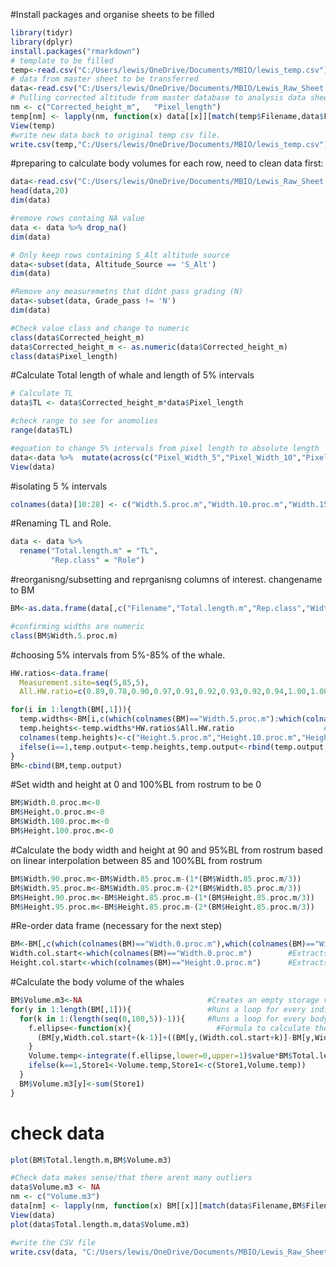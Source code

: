 #Install packages and organise sheets to be filled

```{r}
library(tidyr)
library(dplyr)
install.packages("rmarkdown")
# template to be filled
temp<-read.csv("C:/Users/lewis/OneDrive/Documents/MBIO/lewis_temp.csv")
# data from master sheet to be transferred
data<-read.csv("C:/Users/lewis/OneDrive/Documents/MBIO/Lewis_Raw_Sheet.csv")
# Pulling corrected altitude from master database to analysis data sheet
nm <- c("Corrected_height_m",	"Pixel_length")
temp[nm] <- lapply(nm, function(x) data[[x]][match(temp$Filename,data$Filename)])
View(temp)
#write new data back to original temp csv file.
write.csv(temp,"C:/Users/lewis/OneDrive/Documents/MBIO/lewis_temp.csv")
```

#preparing to calculate body volumes for each row, need to clean data first:
```{r}
data<-read.csv("C:/Users/lewis/OneDrive/Documents/MBIO/Lewis_Raw_Sheet.csv")
head(data,20)
dim(data)

#remove rows containg NA value
data <- data %>% drop_na()
dim(data)

# Only keep rows containing S_Alt altitude source 
data<-subset(data, Altitude_Source == 'S_Alt') 
dim(data)

#Remove any measuremetns that didnt pass grading (N)
data<-subset(data, Grade_pass != 'N')
dim(data)

#Check value class and change to numeric
class(data$Corrected_height_m)
data$Corrected_height_m <- as.numeric(data$Corrected_height_m)
class(data$Pixel_length)
```
#Calculate Total length of whale and length of 5% intervals 
```{r}
# Calculate TL
data$TL <- data$Corrected_height_m*data$Pixel_length

#check range to see for anomolies
range(data$TL)

#equation to change 5% intervals from pixel length to absolute length
data<-data %>%  mutate(across(c("Pixel_Width_5","Pixel_Width_10","Pixel_Width_15","Pixel_Width_20","Pixel_Width_25","Pixel_Width_30","Pixel_Width_35","Pixel_Width_40","Pixel_Width_45","Pixel_Width_50","Pixel_Width_55","Pixel_Width_60","Pixel_Width_65","Pixel_Width_70","Pixel_Width_75","Pixel_Width_80","Pixel_Width_85","Pixel_Width_90","Pixel_Width_95"), function(x) x*data$TL/100))
View(data)
```

#isolating 5 % intervals
```{r}
colnames(data)[10:28] <- c("Width.5.proc.m","Width.10.proc.m","Width.15.proc.m","Width.20.proc.m","Width.25.proc.m","Width.30.proc.m","Width.35.proc.m","Width.40.proc.m","Width.45.proc.m","Width.50.proc.m","Width.55.proc.m","Width.60.proc.m","Width.65.proc.m","Width.70.proc.m","Width.75.proc.m","Width.80.proc.m","Width.85.proc.m","Width.90.proc.m","Width.95.proc.m")
```

#Renaming TL and Role.
```{r}
data <- data %>% 
  rename("Total.length.m" = "TL",
         "Rep.class" = "Role")
```
#reorganisng/subsetting and reprganisng columns of interest. changename to BM
```{r}
BM<-as.data.frame(data[,c("Filename","Total.length.m","Rep.class","Width.5.proc.m","Width.10.proc.m","Width.15.proc.m","Width.20.proc.m","Width.25.proc.m","Width.30.proc.m","Width.35.proc.m","Width.40.proc.m","Width.45.proc.m","Width.50.proc.m","Width.55.proc.m","Width.60.proc.m","Width.65.proc.m","Width.70.proc.m","Width.75.proc.m","Width.80.proc.m","Width.85.proc.m","Width.90.proc.m","Width.95.proc.m")])

#confirming widths are numeric
class(BM$Width.5.proc.m)
```


#choosing 5% intervals from 5%-85% of the whale.
```{r}
HW.ratios<-data.frame(
  Measurement.site=seq(5,85,5),
  All.HW.ratio=c(0.89,0.78,0.90,0.97,0.91,0.92,0.93,0.92,0.94,1.00,1.08,1.19,1.34,1.51,1.75,2.03,2.26))

for(i in 1:length(BM[,1])){                                                                         #Runs a loop for every individual in the data frame
  temp.widths<-BM[i,c(which(colnames(BM)=="Width.5.proc.m"):which(colnames(BM)=="Width.85.proc.m"))]  #Extracts the body width measurements for individual i
  temp.heights<-temp.widths*HW.ratios$All.HW.ratio                    #...calculate the height of whale i based on the estimated HW ratios 
  colnames(temp.heights)<-c("Height.5.proc.m","Height.10.proc.m","Height.15.proc.m","Height.20.proc.m","Height.25.proc.m","Height.30.proc.m","Height.35.proc.m","Height.40.proc.m","Height.45.proc.m","Height.50.proc.m","Height.55.proc.m","Height.60.proc.m","Height.65.proc.m","Height.70.proc.m","Height.75.proc.m","Height.80.proc.m","Height.85.proc.m")   #Re-name the column headers for the height measurements
  ifelse(i==1,temp.output<-temp.heights,temp.output<-rbind(temp.output,temp.heights))                 #Extracts the data into a temporary output data frame called "temp.output"
}
BM<-cbind(BM,temp.output)  
```

#Set width and height at 0 and 100%BL from rostrum to be 0
```{r}
BM$Width.0.proc.m<-0
BM$Height.0.proc.m<-0
BM$Width.100.proc.m<-0
BM$Height.100.proc.m<-0
```

#Calculate the body width and height at 90 and 95%BL from rostrum based on linear interpolation between 85 and 100%BL from rostrum
```{r}
BM$Width.90.proc.m<-BM$Width.85.proc.m-(1*(BM$Width.85.proc.m/3))
BM$Width.95.proc.m<-BM$Width.85.proc.m-(2*(BM$Width.85.proc.m/3))
BM$Height.90.proc.m<-BM$Height.85.proc.m-(1*(BM$Height.85.proc.m/3))
BM$Height.95.proc.m<-BM$Height.85.proc.m-(2*(BM$Height.85.proc.m/3))
```

#Re-order data frame (necessary for the next step)
```{r}
BM<-BM[,c(which(colnames(BM)=="Width.0.proc.m"),which(colnames(BM)=="Width.5.proc.m"):which(colnames(BM)=="Width.85.proc.m"),which(colnames(BM)=="Width.90.proc.m"),which(colnames(BM)=="Width.95.proc.m"),which(colnames(BM)=="Width.100.proc.m"),which(colnames(BM)=="Height.0.proc.m"),which(colnames(BM)=="Height.5.proc.m"):which(colnames(BM)=="Height.85.proc.m"),which(colnames(BM)=="Height.90.proc.m"),which(colnames(BM)=="Height.95.proc.m"),which(colnames(BM)=="Height.100.proc.m"),which(colnames(BM)=="Total.length.m"),which(colnames(BM)=="Rep.class"),which(colnames(BM)=="Filename"),which(colnames(BM)=="Year"))] 
Width.col.start<-which(colnames(BM)=="Width.0.proc.m")        #Extracts the column number of the starting width measurement
Height.col.start<-which(colnames(BM)=="Height.0.proc.m")      #Extracts the column number of the starting height measurement
```
#Calculate the body volume of the whales
```{r}
BM$Volume.m3<-NA                            #Creates an empty storage vector for body volume
for(y in 1:length(BM[,1])){                 #Runs a loop for every individual in the data frame
  for(k in 1:(length(seq(0,100,5))-1)){     #Runs a loop for every body segment (volume between two measurement sites), including 0 and 100%
    f.ellipse<-function(x){                   #Formula to calculate the volume of an ellipse        
      (BM[y,Width.col.start+(k-1)]+((BM[y,(Width.col.start+k)]-BM[y,Width.col.start+(k-1)])*x))/2*(BM[y,Height.col.start+(k-1)]+((BM[y,(Height.col.start+k)]-BM[y,Height.col.start+(k-1)])*x))/2*pi
    }
    Volume.temp<-integrate(f.ellipse,lower=0,upper=1)$value*BM$Total.length.m[y]*0.05   #Multiplies the area with the volume of the segment
    ifelse(k==1,Store1<-Volume.temp,Store1<-c(Store1,Volume.temp))                      #Stores the output from each body segment volume estimate
  }
  BM$Volume.m3[y]<-sum(Store1)                                                          #Calculates the body volume from all the body segments for individual i
}
```

# check data
```{r}
plot(BM$Total.length.m,BM$Volume.m3)

#Check data makes sense/that there arent many outliers
data$Volume.m3 <- NA
nm <- c("Volume.m3")
data[nm] <- lapply(nm, function(x) BM[[x]][match(data$Filename,BM$Filename)])
View(data)
plot(data$Total.length.m,data$Volume.m3)
```

```{r}
#write the CSV file
write.csv(data, "C:/Users/lewis/OneDrive/Documents/MBIO/Lewis_Raw_Sheet.csv")
```